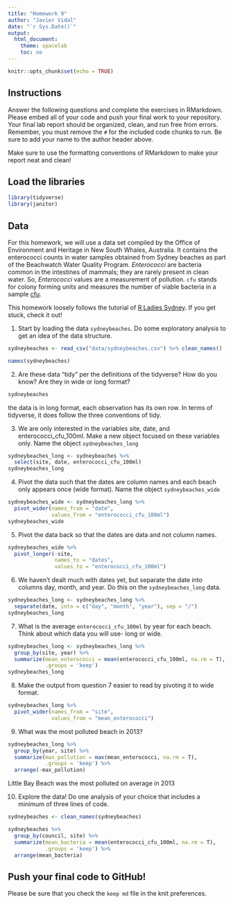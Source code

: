 ```yaml
---
title: "Homework 9"
author: "Javier Vidal"
date: "`r Sys.Date()`"
output:
  html_document:
    theme: spacelab
    toc: no
---
```


```r
knitr::opts_chunk$set(echo = TRUE)
```

## Instructions
Answer the following questions and complete the exercises in RMarkdown. Please embed all of your code and push your final work to your repository. Your final lab report should be organized, clean, and run free from errors. Remember, you must remove the `#` for the included code chunks to run. Be sure to add your name to the author header above.  

Make sure to use the formatting conventions of RMarkdown to make your report neat and clean!  

## Load the libraries
```r
library(tidyverse)
library(janitor)
``` 

## Data
For this homework, we will use a data set compiled by the Office of Environment and Heritage in New South Whales, Australia. It contains the enterococci counts in water samples obtained from Sydney beaches as part of the Beachwatch Water Quality Program. _Enterococci_ are bacteria common in the intestines of mammals; they are rarely present in clean water. So, _Enterococci_ values are a measurement of pollution. `cfu` stands for colony forming units and measures the number of viable bacteria in a sample [cfu](https://en.wikipedia.org/wiki/Colony-forming_unit).   

This homework loosely follows the tutorial of [R Ladies Sydney](https://rladiessydney.org/). If you get stuck, check it out!  

1. Start by loading the data `sydneybeaches`. Do some exploratory analysis to get an idea of the data structure.
```r
sydneybeaches <- read_csv("data/sydneybeaches.csv") %>% clean_names()

```


```r
names(sydneybeaches)
```

2. Are these data "tidy" per the definitions of the tidyverse? How do you know? Are they in wide or long format?
```r
sydneybeaches 
```
the data is in long format, each observation has its own row. In terms of tidyverse, it does follow the three conventions of tidy. 

3. We are only interested in the variables site, date, and enterococci_cfu_100ml. Make a new object focused on these variables only. Name the object `sydneybeaches_long`
```r
sydneybeaches_long <- sydneybeaches %>% 
  select(site, date, enterococci_cfu_100ml) 
sydneybeaches_long
```

4. Pivot the data such that the dates are column names and each beach only appears once (wide format). Name the object `sydneybeaches_wide`
```r
sydneybeaches_wide <- sydneybeaches_long %>% 
  pivot_wider(names_from = "date",
              values_from = "enterococci_cfu_100ml")
sydneybeaches_wide
```

5. Pivot the data back so that the dates are data and not column names.
```r
sydneybeaches_wide %>% 
  pivot_longer(-site, 
               names_to = "dates",
               values_to = "enterococci_cfu_100ml")
```

6. We haven't dealt much with dates yet, but separate the date into columns day, month, and year. Do this on the `sydneybeaches_long` data.
```r
sydneybeaches_long <- sydneybeaches_long %>% 
  separate(date, into = c("day", "month", "year"), sep = "/")  
sydneybeaches_long
```

7. What is the average `enterococci_cfu_100ml` by year for each beach. Think about which data you will use- long or wide.
```r
sydneybeaches_long <- sydneybeaches_long %>% 
  group_by(site, year) %>% 
  summarize(mean_enterococci = mean(enterococci_cfu_100ml, na.rm = T),
            .groups = 'keep')
sydneybeaches_long
```


8. Make the output from question 7 easier to read by pivoting it to wide format.
```r
sydneybeaches_long %>%
  pivot_wider(names_from = "site",
              values_from = "mean_enterococci")
```

9. What was the most polluted beach in 2013?
```r
sydneybeaches_long %>% 
  group_by(year, site) %>% 
  summarize(max_pollution = max(mean_enterococci, na.rm = T),
            .groups = 'keep') %>% 
  arrange(-max_pollution)
```
Little Bay Beach was the most polluted on average in 2013

10. Explore the data! Do one analysis of your choice that includes a minimum of three lines of code.  
```r
sydneybeaches <- clean_names(sydneybeaches) 
```

```r
sydneybeaches %>% 
  group_by(council, site) %>% 
  summarize(mean_bacteria = mean(enterococci_cfu_100ml, na.rm = T),
            .groups = 'keep') %>% 
  arrange(mean_bacteria)
```

## Push your final code to GitHub!
Please be sure that you check the `keep md` file in the knit preferences.   